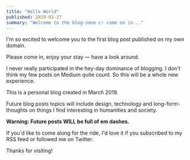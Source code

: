 ```yaml
---
title: "Hello World"
published: 2019-03-27
summary: "Welcome to the blog-zone 👉 come on in..."
---
```


I'm so excited to welcome you to the first blog post published on my own domain.

Please come in, enjoy your stay — have a look around.

I never really participated in the hey-day dominance of blogging. I don't think my few posts on Medium quite count. So this will be a whole new experience.

This is a personal blog created in March 2019.

Future blog posts topics will include design, technology and long-form-thoughts on things I find interesting in humanities and society.

**Warning: Future posts WILL be full of em dashes.**

If you'd like to come along for the ride, I'd love it if you subscribed to my RSS feed or followed me on Twitter.

Thanks for visiting!
